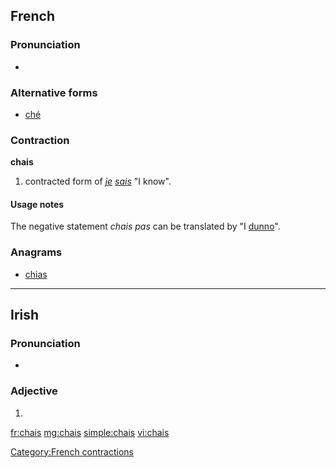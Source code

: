 ==French==

===Pronunciation===
* {{IPA|/ʃe/|lang=fr}}

===Alternative forms===
* [[ché]]

===Contraction===
'''chais'''

# {{context|informal}} contracted form of ''[[je]] [[sais]]'' "I know".

====Usage notes====
The negative statement ''chais pas'' can be translated by "I [[dunno]]".

===Anagrams===
* [[chias#French|chias]]

[[Category:French contractions]]

----

==Irish==

===Pronunciation===
* {{IPA|lang=ga|[xaʃ]}}

===Adjective===
{{head|ga|adjective form}}

# {{mutation of|cais|lang=ga}}

[[fr:chais]]
[[mg:chais]]
[[simple:chais]]
[[vi:chais]]